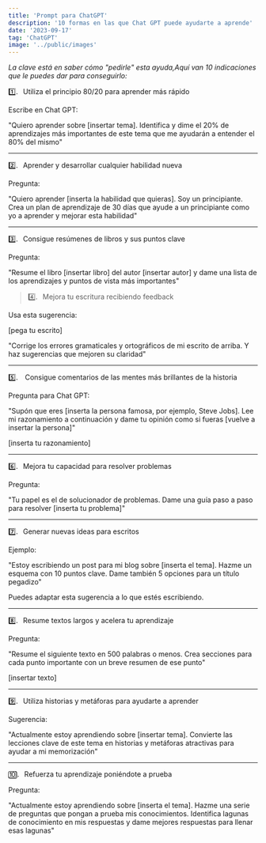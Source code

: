 ```yaml
---
title: 'Prompt para ChatGPT'
description: '10 formas en las que Chat GPT puede ayudarte a aprende'
date: '2023-09-17'
tag: 'ChatGPT'
image: '../public/images'
---
```


<article style={{borderRadius: '.5rem', padding: '.5rem 1rem', backgroundColor: '#cccccc90'}}>

_La clave está en saber cómo "pedirle" esta ayuda,Aquí van 10 indicaciones que le puedes dar para conseguirlo:_

1️⃣.⠀Utiliza el principio 80/20 para aprender más rápido

Escribe en Chat GPT:

"Quiero aprender sobre [insertar tema]. Identifica y dime el 20% de aprendizajes más importantes de este tema que me ayudarán a entender el 80% del mismo"
________

2️⃣.⠀Aprender y desarrollar cualquier habilidad nueva

Pregunta:

"Quiero aprender [inserta la habilidad que quieras]. Soy un principiante. Crea un plan de aprendizaje de 30 días que ayude a un principiante como yo a aprender y mejorar esta habilidad"
________

3️⃣.⠀Consigue resúmenes de libros y sus puntos clave

Pregunta:

"Resume el libro [insertar libro] del autor [insertar autor] y dame una lista de los aprendizajes y puntos de vista más importantes"


>4️⃣.⠀Mejora tu escritura recibiendo feedback

Usa esta sugerencia:

[pega tu escrito]

"Corrige los errores gramaticales y ortográficos de mi escrito de arriba. Y haz sugerencias que mejoren su claridad"
________


5️⃣.⠀ Consigue comentarios de las mentes más brillantes de la historia

Pregunta para Chat GPT:

"Supón que eres [inserta la persona famosa, por ejemplo, Steve Jobs]. Lee mi razonamiento a continuación y dame tu opinión como si fueras [vuelve a insertar la persona]"

[inserta tu razonamiento]
________

6️⃣.⠀Mejora tu capacidad para resolver problemas

Pregunta:

"Tu papel es el de solucionador de problemas. Dame una guía paso a paso para resolver [inserta tu problema]"
________

7️⃣.⠀Generar nuevas ideas para escritos

Ejemplo:

"Estoy escribiendo un post para mi blog sobre [inserta el tema]. Hazme un esquema con 10 puntos clave. Dame también 5 opciones para un título pegadizo"

Puedes adaptar esta sugerencia a lo que estés escribiendo.
________

8️⃣.⠀Resume textos largos y acelera tu aprendizaje

Pregunta:

"Resume el siguiente texto en 500 palabras o menos. Crea secciones para cada punto importante con un breve resumen de ese punto"

[insertar texto]
________

9️⃣.⠀Utiliza historias y metáforas para ayudarte a aprender

Sugerencia:

"Actualmente estoy aprendiendo sobre [insertar tema]. Convierte las lecciones clave de este tema en historias y metáforas atractivas para ayudar a mi memorización"
________

🔟.⠀Refuerza tu aprendizaje poniéndote a prueba

Pregunta:

"Actualmente estoy aprendiendo sobre [inserta el tema]. Hazme una serie de preguntas que pongan a prueba mis conocimientos. Identifica lagunas de conocimiento en mis respuestas y dame mejores respuestas para llenar esas lagunas"

</article>